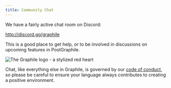 ```yaml
---
title: Community Chat
---
```



We have a fairly active chat room on Discord:

http://discord.gg/graphile

This is a good place to get help, or to be involved in discussions on upcoming
features in PostGraphile.

<div className={styles.graphileHeart}>

![The Graphile logo - a stylized red heart](@site/static/img/graphile.optimized.centered.svg)

</div>

Chat, like everything else in Graphile, is governed by our
[code of conduct](./code-of-conduct), so please be careful to ensure your
language always contributes to creating a positive environment.
